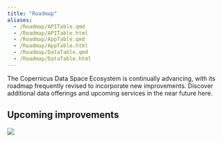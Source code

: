 ```yaml
---
title: "Roadmap"
aliases: 
  - /Roadmap/APITable.qmd
  - /Roadmap/APITable.html
  - /Roadmap/AppTable.qmd
  - /Roadmap/AppTable.html
  - /Roadmap/DataTable.qmd
  - /Roadmap/DataTable.html
---
```


The Copernicus Data Space Ecosystem is continually advancing, with its roadmap frequently revised to incorporate new improvements.
Discover additional data offerings and upcoming services in the near future here.


## Upcoming improvements

![](_images/CDSE_Roadmap_12.03.2025.png)
